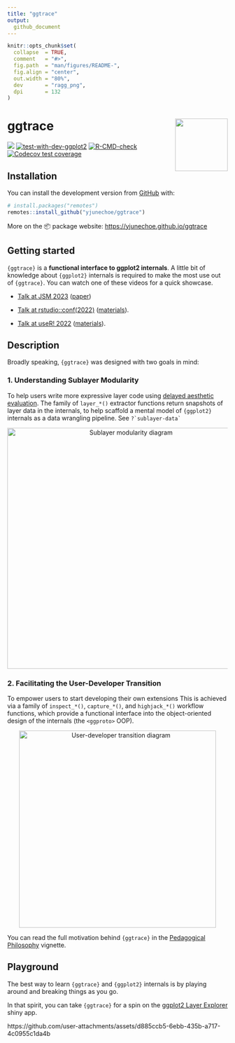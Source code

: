 ```yaml
---
title: "ggtrace"
output:
  github_document
---
```


<!-- README.md is generated from README.Rmd. Please edit that file -->

```r
knitr::opts_chunk$set(
  collapse  = TRUE,
  comment   = "#>",
  fig.path  = "man/figures/README-",
  fig.align = "center",
  out.width = "80%",
  dev       = "ragg_png",
  dpi       = 132
)
```

# ggtrace <img class="logo" src="man/figures/logo.png" align="right" style="width:120px;" />

<!-- badges: start -->
[![](https://img.shields.io/badge/devel%20version-0.7.7-gogreen.svg)](https://github.com/yjunechoe/ggtrace)
[![test-with-dev-ggplot2](https://github.com/yjunechoe/ggtrace/actions/workflows/test-with-dev-ggplot2.yaml/badge.svg)](https://github.com/yjunechoe/ggtrace/actions/workflows/test-with-dev-ggplot2.yaml)
[![R-CMD-check](https://github.com/yjunechoe/ggtrace/actions/workflows/R-CMD-check.yaml/badge.svg)](https://github.com/yjunechoe/ggtrace/actions/workflows/R-CMD-check.yaml)
[![Codecov test coverage](https://codecov.io/gh/yjunechoe/ggtrace/graph/badge.svg)](https://app.codecov.io/gh/yjunechoe/ggtrace)
<!-- badges: end -->

## Installation

You can install the development version from [GitHub](https://github.com/yjunechoe/ggtrace/) with:

``` r
# install.packages("remotes")
remotes::install_github("yjunechoe/ggtrace")
```

More on the 📦 package website: [https://yjunechoe.github.io/ggtrace](https://yjunechoe.github.io/ggtrace)

## Getting started

`{ggtrace}` is a **functional interface to ggplot2 internals**. A little bit of knowledge about `{ggplot2}` internals is required to make the most use out of `{ggtrace}`. You can watch one of these videos for a quick showcase.

- [Talk at JSM 2023](https://youtu.be/613Q0j6Kjm0?feature=shared) ([paper](https://yjunechoe.github.io/static/papers/Choe_2022_SublayerGG.pdf))

- [Talk at rstudio::conf(2022)](https://www.youtube.com/watch?v=dUBnitXf5mk&list=PL9HYL-VRX0oTOwqzVtL_q5T8MNrzn0mdH&index=38) ([materials](https://github.com/yjunechoe/ggtrace-rstudioconf2022)).

- [Talk at useR! 2022](https://www.youtube.com/watch?v=2JX8zu4QxMg&t=2959s) ([materials](https://github.com/yjunechoe/ggtrace-user2022)).

## Description

Broadly speaking, `{ggtrace}` was designed with two goals in mind:

### 1. Understanding Sublayer Modularity

To help users write more expressive layer code using [delayed aesthetic evaluation](https://ggplot2.tidyverse.org/reference/aes_eval.html). The family of `layer_*()` extractor functions return snapshots of layer data in the internals, to help scaffold a mental model of `{ggplot2}` internals as a data wrangling pipeline. See `` ?`sublayer-data` ``

<p align="center">
  <img src="https://i.imgur.com/OlLmz8r.png" width="550" alt="Sublayer modularity diagram">
</p>

### 2. Facilitating the User-Developer Transition

To empower users to start developing their own extensions This is achieved via a family of `inspect_*()`, `capture_*()`, and `highjack_*()` workflow functions, which provide a functional interface into the object-oriented design of the internals (the `<ggproto>` OOP).

<p align="center">
  <img src="https://i.imgur.com/kpTffyw.jpg" width="450" alt="User-developer transition diagram">
</p>

You can read the full motivation behind `{ggtrace}` in the [Pedagogical Philosophy](https://yjunechoe.github.io/ggtrace/articles/pedagogical-philosophy.html) vignette.

## Playground

The best way to learn `{ggtrace}` and `{ggplot2}` internals is by playing around and breaking things as you go.

In that spirit, you can take `{ggtrace}` for a spin on the [ggplot2 Layer Explorer](https://yjunechoe.github.io/ggplot2-layer-explorer/) shiny app.

https://github.com/user-attachments/assets/d885ccb5-6ebb-435b-a717-4c0955c1da4b
